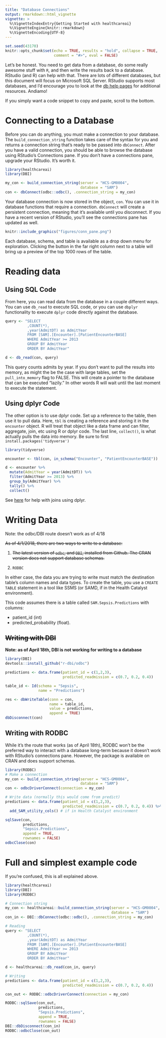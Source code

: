 ```yaml
---
title: "Database Connections"
output: rmarkdown::html_vignette
vignette: >
  %\VignetteIndexEntry{Getting Started with healthcareai}
  %\VignetteEngine{knitr::rmarkdown}
  %\VignetteEncoding{UTF-8}
---
```


```r
set.seed(43170)
knitr::opts_chunk$set(echo = TRUE, results = "hold", collapse = TRUE, 
                      comment = "#>", eval = FALSE)
```

Let's be honest. You need to get data from a database, do some really awesome 
stuff with `R`, and then write the results back to a database. RStudio (and R) 
can help with that. There are lots of different databases, but this document 
will focus on Microsoft SQL Server. RStudio supports most databases, and 
I'd encourage you to look at the [db help pages](https://db.rstudio.com/) 
for additional resources. Andiamo!

If you simply want a code snippet to copy and paste, scroll to the bottom.

# Connecting to a Database

Before you can do anything, you must make a connection to your database. The 
`build_connection_string` function takes care of the syntax for you and returns
a connection string that's ready to be passed into `dbConnect`. After
you have a valid connection, you should be able to browse the database using 
RStudio's Connections pane. If you don't have a connections pane, upgrade your 
RStudio. It's worth it.

```r
library(healthcareai)
library(DBI)

my_con <- build_connection_string(server = "HCS-GM0004",
                                  database = "SAM")
con <- dbConnect(odbc::odbc(), .connection_string = my_con)
```

Your database connection is now stored in the object, `con`. You can use it in 
database functions that require a connection. `dbConnect` will create a 
persistent connection, meaning that it's available until you disconnect. If you
have a recent version of RStudio, you'll see the connections pane has updated as
well.

```r
knitr::include_graphics("figures/conn_pane.png")
```

Each database, schema, and table is available as a drop down menu for 
exploration. Clicking the button in the far right column next to a table will
bring up a preview of the top 1000 rows of the table.

# Reading data

## Using SQL Code

From here, you can read data from the database in a couple different ways. You
can use `db_read` to execute SQL code, or you can use `dbplyr` functionality
to execute `dplyr` code directly against the database.
```r
query <- "SELECT
          ,COUNT(*),
          ,year(AdmitDT) as AdmitYear
          FROM [SAM].[Encounter].[PatientEncounterBASE]
          WHERE AdmitYear >= 2013
          GROUP BY AdmitYear
          ORDER BY AdmitYear"

d <- db_read(con, query)
```
This query counts admits by year. If you don't want to pull the results into
memory, as might the be the case with large tables, set the `pull_into_memory`
flag to FALSE. This will create a pointer to the database that can be 
executed "lazily." In other words R will wait until the last moment to execute 
the statement.

## Using dplyr Code

The other option is to use dplyr code. Set up a reference to the table, then use
it to pull data. Here, `tbl` is creating a reference and storing it in the 
`encounter` object. R will treat that object like a data frame and can
filter, aggregate, join, etc using R or dplyr code. The last line, `collect()`, 
is what actually pulls the data into memory. Be sure to first `install.packages('tidyverse')`

```r
library(tidyverse)

encounter <- tbl(con, in_schema("Encounter", "PatientEncounterBASE"))

d <- encounter %>%
  mutate(AdmitYear = year(AdmitDT)) %>%
  filter(AdmitYear >= 2013) %>%
  group_by(AdmitYear) %>%
  tally() %>%
  collect()
```

See [here](https://stackoverflow.com/questions/26611717/can-dplyr-join-on-multiple-columns-or-composite-key) 
for help with joins using dplyr.

# Writing Data
Note: the odbc/DBI route doesn't work as of 4/18

~~As of 4/1/2018, there are two ways to write to a database:~~

1. ~~The latest version of `odbc`, and `DBI`, 
installed from Github. The CRAN version does not support database schemas.~~

2. `RODBC`

In either case, the data you are trying to write must match the destination
table's column names and data types. To create the table, you use a `CREATE TABLE` statement in a tool like SSMS (or SAMD, if in the Health Catalyst environment).

This code assumes there is a table called `SAM.Sepsis.Predictions` with columns:

- patient_id (int)
- predicted_probability (float).

## ~~Writing with DBI~~

**Note: as of April 18th, DBI is not working for writing to a database**

```r
library(DBI)
devtools::install_github("r-dbi/odbc")

predictions <- data.frame(patient_id = c(1,2,3),
                          predicted_readmission = c(0.7, 0.2, 0.4))

table_id <- Id(schema = "Sepsis", 
               name = "Predictions")

res <- dbWriteTable(conn = con,
                    name = table_id,
                    value = predictions,
                    append = TRUE)
dbDisconnect(con)
```

## Writing with RODBC

While it's the route that works (as of April 18th), RODBC won't be the preferred way to interact with a database long-term because it doesn't work with RStudio's connections pane. However, the package is available on CRAN and does support schemas.
```r
library(RODBC)
# Make a connection
my_con <- build_connection_string(server = "HCS-GM0004",
                                  database = "SAM")
con <- odbcDriverConnect(connection = my_con)

# Write data (normally this would come from predict)
predictions <- data.frame(patient_id = c(1,2,3),
                          predicted_readmission = c(0.7, 0.2, 0.4)) %>%
  add_SAM_utility_cols() # if in Health Catalyst environment

sqlSave(con, 
        predictions, 
        "Sepsis.Predictions", 
        append = TRUE, 
        rownames = FALSE)
odbcClose(con)
```

# Full and simplest example code

If you're confused, this is all explained above.
```r
library(healthcareai)
library(DBI)
library(RODBC)

# Connection string
my_con <- healthcareai::build_connection_string(server = "HCS-GM0004",
                                                database = "SAM")
con_in <- DBI::dbConnect(odbc::odbc(), .connection_string = my_con)

# Reading
query <- "SELECT
          ,COUNT(*),
          ,year(AdmitDT) as AdmitYear
          FROM [SAM].[Encounter].[PatientEncounterBASE]
          WHERE AdmitYear >= 2013
          GROUP BY AdmitYear
          ORDER BY AdmitYear"

d <- healthcareai::db_read(con_in, query)

# Writing
predictions <- data.frame(patient_id = c(1,2,3),
                          predicted_readmission = c(0.7, 0.2, 0.4))

con_out <- RODBC::odbcDriverConnect(connection = my_con)

RODBC::sqlSave(con_out, 
               predictions, 
               "Sepsis.Predictions", 
               append = TRUE, 
               rownames = FALSE)
DBI::dbDisconnect(con_in)
RODBC::odbcClose(con_out)
```

